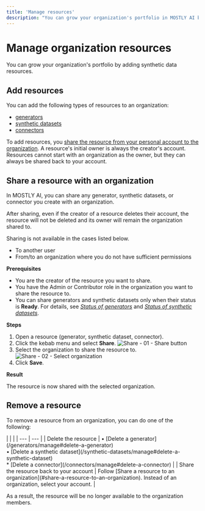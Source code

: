 ```yaml
---
title: 'Manage resources'
description: "You can grow your organization's portfolio in MOSTLY AI by adding generators, synthetic datasets, and connectors."
---
```



# Manage organization resources

You can grow your organization's portfolio by adding synthetic data resources.

## Add resources

You can add the following types of resources to an organization:

- [generators](/generators)
- [synthetic datasets](/synthetic-datasets)
- [connectors](/connectors)

To add resources, you [share the resource from your personal account to the organization](#share-a-resource-with-an-organization). A resource's initial owner is always the creator's account. Resources cannot start with an organization as the owner, but they can always be shared back to your account.

## Share a resource with an organization

In MOSTLY AI, you can share any generator, synthetic datasets, or connector you create with an organization.

After sharing, even if the creator of a resource deletes their account, the resource will not be deleted and its owner will remain the organization shared to.

Sharing is not available in the cases listed below.

* To another user
* From/to an organization where you do not have sufficient permissions

**Prerequisites**

* You are the creator of the resource you want to share.
* You have the Admin or Contributor role in the organization you want to share the resource to.
* You can share generators and synthetic datasets only when their status is **Ready**. For details, see [_Status of generators_](/generators/manage#status-of-generators) and [_Status of synthetic datasets_](/synthetic-datasets/manage#status-of-synthetic-datasets).

**Steps**

1. Open a resource (generator, synthetic dataset, connector).
2. Click the kebab menu and select **Share**.
    <Image
        src="/docs/docimages/organizations/add-assets-01-select-share.webp"
        alt="Share - 01 - Share button"
        width={700}
        height={300}
    />
3. Select the organization to share the resource to.
    <Image
        src="/docs/docimages/organizations/add-assets-02-select-share-org.webp"
        alt="Share - 02 - Select organization"
        width={700}
        height={300}
    />
4. Click **Save**.

**Result**

The resource is now shared with the selected organization.

## Remove a resource

To remove a resource from an organization, you can do one of the following:

<div className="empty_header_table"></div>
| | |
| --- | --- |
| Delete the resource | • [Delete a generator](/generators/manage#delete-a-generator)<br />• [Delete a synthetic dataset](/synthetic-datasets/manage#delete-a-synthetic-dataset)<br />* [Delete a connector](/connectors/manage#delete-a-connector) |
| Share the resource back to your account | Follow [Share a resource to an organization](#share-a-resource-to-an-organization). Instead of an organization, select your account. |

As a result, the resource will be no longer available to the organization members.